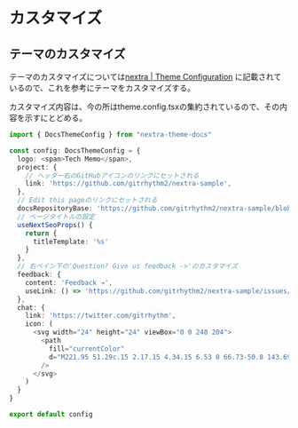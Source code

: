 # カスタマイズ

## テーマのカスタマイズ
テーマのカスタマイズについては[nextra | Theme Configuration](https://nextra.site/docs/docs-theme/theme-configuration)
に記載されているので、これを参考にテーマをカスタマイズする。

カスタマイズ内容は、今の所はtheme.config.tsxの集約されているので、その内容を示すにとどめる。
```ts filename="theme.config.tsx"
import { DocsThemeConfig } from "nextra-theme-docs"

const config: DocsThemeConfig = {
  logo: <span>Tech Memo</span>,
  project: {
    // ヘッダー右のGitHubアイコンのリンクにセットされる
    link: 'https://github.com/gitrhythm2/nextra-sample',
  },
  // Edit this pageのリンクにセットされる
  docsRepositoryBase: 'https://github.com/gitrhythm2/nextra-sample/blob/main',
  // ページタイトルの設定
  useNextSeoProps() {
    return {
      titleTemplate: '%s'
    }
  },
  // 右ペイン下の'Question? Give us feedback ->'のカスタマイズ
  feedback: {
    content: 'Feedback →',
    useLink: () => 'https://github.com/gitrhythm2/nextra-sample/issues/new'
  },
  chat: {
    link: 'https://twitter.com/gitrhythm',
    icon: (
      <svg width="24" height="24" viewBox="0 0 248 204">
        <path
          fill="currentColor"
          d="M221.95 51.29c.15 2.17.15 4.34.15 6.53 0 66.73-50.8 143.69-143.69 143.69v-.04c-27.44.04-54.31-7.82-77.41-22.64 3.99.48 8 .72 12.02.73 22.74.02 44.83-7.61 62.72-21.66-21.61-.41-40.56-14.5-47.18-35.07a50.338 50.338 0 0 0 22.8-.87C27.8 117.2 10.85 96.5 10.85 72.46v-.64a50.18 50.18 0 0 0 22.92 6.32C11.58 63.31 4.74 33.79 18.14 10.71a143.333 143.333 0 0 0 104.08 52.76 50.532 50.532 0 0 1 14.61-48.25c20.34-19.12 52.33-18.14 71.45 2.19 11.31-2.23 22.15-6.38 32.07-12.26a50.69 50.69 0 0 1-22.2 27.93c10.01-1.18 19.79-3.86 29-7.95a102.594 102.594 0 0 1-25.2 26.16z"
        />
      </svg>
    )
  }
}

export default config
```
